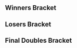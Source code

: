 {{DISPLAYTITLE:DreamHack Atlanta 2017: ''Melee'' Doubles Bracket}}{{SetGame|melee}}
{{DreamHack Atlanta 2017 Melee Tabs|This=5}}
==Winners Bracket==
{{8DEDoublesWBracketA
|column-width=175
<!-- ROUND 1 -->
|r1m1t1p1=Mew2King |r1m1t1p1flag=us
|r1m1t1p2=Plup |r1m1t1p2flag=us |r1m1t1score=2
|r1m1t2p1=Pengie |r1m1t2p1flag=us
|r1m1t2p2=Druggedfox |r1m1t2p2flag=us |r1m1t2score=0
|r1m1win=1

|r1m2t1p1=HomeMadeWaffles |r1m2t1p1flag=us
|r1m2t1p2=SFAT |r1m2t1p2flag=us |r1m2t1score=1
|r1m2t2p1=Hungrybox |r1m2t2p1flag=us
|r1m2t2p2=Crunch |r1m2t2p2flag=us |r1m2t2score=2
|r1m2win=2
|r1m2t1p1char1=falco |r1m2t1p1stock1=0 |r1m2t1p2char1=fox |r1m2t1p2stock1=0
|r1m2t2p1char1=jigglypuff |r1m2t2p1stock1=1 |r1m2t2p2char1=fox |r1m2t2p2stock1=2 |r1m2win1=2 |r1m2stage1=Final Destination
|r1m2t1p1char2=falco |r1m2t1p1stock2=1 |r1m2t1p2char2=fox |r1m2t1p2stock2=1
|r1m2t2p1char2=jigglypuff |r1m2t2p1stock2=0 |r1m2t2p2char2=fox |r1m2t2p2stock2=0 |r1m2win2=1 |r1m2stage2=Pokémon Stadium
|r1m2t1p1char3=falco |r1m2t1p1stock3=0 |r1m2t1p2char3=fox |r1m2t1p2stock3=0
|r1m2t2p1char3=jigglypuff |r1m2t2p1stock3=2 |r1m2t2p2char3=fox |r1m2t2p2stock3=1 |r1m2win3=2 |r1m2stage3=Battlefield
|r1m2date=July 21, 2017
|r1m2details={{BracketMatchDetails|reddit=|comment=|vod=}}

|r1m3t1p1=DJ Nintendo |r1m3t1p1flag=us
|r1m3t1p2=The Moon |r1m3t1p2flag=us |r1m3t1score=1
|r1m3t2p1=Syrox |r1m3t2p1flag=us
|r1m3t2p2=Gahtzu |r1m3t2p2flag=us |r1m3t2score=2
|r1m3win=2
|r1m3t1p1char1=fox |r1m3t1p1stock1=1 |r1m3t1p2char1=marth |r1m3t1p2stock1=0
|r1m3t2p1char1=fox |r1m3t2p1stock1=0 |r1m3t2p2char1=cf |r1m3t2p2stock1=0 |r1m3win1=1 |r1m3stage1=Battlefield
|r1m3t1p1char2=fox |r1m3t1p1stock2=0 |r1m3t1p2char2=marth |r1m3t1p2stock2=0
|r1m3t2p1char2=fox |r1m3t2p1stock2=1 |r1m3t2p2char2=cf |r1m3t2p2stock2=1 |r1m3win2=2 |r1m3stage2=Battlefield
|r1m3t1p1char3=fox |r1m3t1p1stock3=0 |r1m3t1p2char3=marth |r1m3t1p2stock3=0
|r1m3t2p1char3=fox |r1m3t2p1stock3=1 |r1m3t2p2char3=cf |r1m3t2p2stock3=1 |r1m3win3=2 |r1m3stage3=Pokémon Stadium
|r1m3date=July 21, 2017
|r1m3details={{BracketMatchDetails|reddit=|comment=|vod=}}

|r1m4t1p1=ChuDat |r1m4t1p1flag=us
|r1m4t1p2=Chillindude |r1m4t1p2flag=us |r1m4t1score=0
|r1m4t2p1=Ryan Ford |r1m4t2p1flag=ca
|r1m4t2p2=Colbol |r1m4t2p2flag=us |r1m4t2score=2
|r1m4win=2

<!-- ROUND 2 -->
|r2m1t1p1=Mew2King |r2m1t1p1flag=us
|r2m1t1p2=Plup |r2m1t1p2flag=us |r2m1t1score=2
|r2m1t2p1=Hungrybox |r2m1t2p1flag=us
|r2m1t2p2=Crunch |r2m1t2p2flag=us |r2m1t2score=0
|r2m1win=1
|r2m1t1p1char1=sheik |r2m1t1p1stock1=1 |r2m1t1p2char1=fox |r2m1t1p2stock1=0
|r2m1t2p1char1=jigglypuff |r2m1t2p1stock1=0 |r2m1t2p2char1=fox |r2m1t2p2stock1=0 |r2m1win1=1 |r2m1stage1=Final Destination
|r2m1t1p1char2=sheik |r2m1t1p1stock2=3 |r2m1t1p2char2=fox |r2m1t1p2stock2=1
|r2m1t2p1char2=jigglypuff |r2m1t2p1stock2=0 |r2m1t2p2char2=fox |r2m1t2p2stock2=0 |r2m1win2=1 |r2m1stage2=Final Destination
|r2m1date=July 21, 2017
|r2m1details={{BracketMatchDetails|reddit=|comment=|vod=}}

|r2m2t1p1=Syrox |r2m2t1p1flag=us
|r2m2t1p2=Gahtzu |r2m2t1p2flag=us |r2m2t1score=0
|r2m2t2p1=Ryan Ford |r2m2t2p1flag=ca
|r2m2t2p2=Colbol |r2m2t2p2flag=us |r2m2t2score=2
|r2m2win=2
|r2m2t1p1char1=fox |r2m2t1p1stock1=0 |r2m2t1p2char1=cf |r2m2t1p2stock1=0
|r2m2t2p1char1=fox |r2m2t2p1stock1=2 |r2m2t2p2char1=fox |r2m2t2p2stock1=1 |r2m2win1=2 |r2m2stage1=Pokémon Stadium
|r2m2t1p1char2=fox |r2m2t1p1stock2=0 |r2m2t1p2char2=cf |r2m2t1p2stock2=0
|r2m2t2p1char2=fox |r2m2t2p1stock2=2 |r2m2t2p2char2=fox |r2m2t2p2stock2=1 |r2m2win2=2 |r2m2stage2=Battlefield
|r2m2date=July 21, 2017
|r2m2details={{BracketMatchDetails|reddit=|comment=|vod=}}
}}
==Losers Bracket==
{{24DEDoublesLBracketSmwA
|tourneylink=DreamHack/2017/Atlanta/Melee
|tourneyname=DreamHack Atlanta 2017
|l1placement=17-24
|l2placement=13-16
|l3placement=9-12
|l4placement=7-8
|l5placement=5-6
|column-width=175

<!-- ROUND 1 -->
|l1m1t1p1=HT |l1m1t1p1flag=us
|l1m1t1p2=FLOTUS |l1m1t1p2flag=us |l1m1t1score=2
|l1m1t2p1=FullMetal |l1m1t2p1flag=us
|l1m1t2p2=Nicaboy |l1m1t2p2flag=us |l1m1t2score=0
|l1m1win=1

|l1m2t1p1=KPAN |l1m2t1p1flag=us
|l1m2t1p2=Cob |l1m2t1p2flag=us |l1m2t1score=1
|l1m2t2p1=XIF |l1m2t2p1flag=us
|l1m2t2p2=Greenmario |l1m2t2p2flag=us |l1m2t2score=2
|l1m2win=2

|l1m3t1p1=Zoso |l1m3t1p1flag=us
|l1m3t1p2=Crush |l1m3t1p2flag=us |l1m3t1score=2
|l1m3t2p1=Tylenol P-M |l1m3t2p1flag=us
|l1m3t2p2=HiFi |l1m3t2p2flag=us |l1m3t2score=0
|l1m3win=1

|l1m4t1p1=Drephen |l1m4t1p1flag=us
|l1m4t1p2=GCS |l1m4t1p2flag=us |l1m4t1score=2
|l1m4t2p1=Puff |l1m4t2p1flag=us
|l1m4t2p2=Zeo |l1m4t2p2flag=us |l1m4t2score=0
|l1m4win=1

|l1m5t1p1=n0ne |l1m5t1p1flag=ni
|l1m5t1p2=Flamin Roy |l1m5t1p2flag=us |l1m5t1score=1
|l1m5t2p1=Soap |l1m5t2p1flag=us
|l1m5t2p2=Austintacious |l1m5t2p2flag=us |l1m5t2score=2
|l1m5win=2

|l1m6t1p1=Rik |l1m6t1p1flag=us
|l1m6t1p2=Lanceinthepants |l1m6t1p2flag=us |l1m6t1score=2
|l1m6t2p1=GAwes |l1m6t2p1flag=us
|l1m6t2p2=Focus |l1m6t2p2flag=us |l1m6t2score=0
|l1m6win=1

|l1m7t1p1=Vro |l1m7t1p1flag=us
|l1m7t1p2=Axe |l1m7t1p2flag=us |l1m7t1score=2
|l1m7t2p1=Eric |l1m7t2p1flag=us
|l1m7t2p2=Starlord |l1m7t2p2flag=us |l1m7t2score=0
|l1m7win=1

|l1m8t1p1=Yort |l1m8t1p1flag=us
|l1m8t1p2=Ginger |l1m8t1p2flag=us |l1m8t1score=2
|l1m8t2p1=Tubesssbm |l1m8t2p1flag=us
|l1m8t2p2=Jibblyporf |l1m8t2p2flag=us |l1m8t2score=0
|l1m8win=1

<!-- ROUND 2 -->
|l2m1t1p1=HT |l2m1t1p1flag=us
|l2m1t1p2=FLOTUS |l2m1t1p2flag=us |l2m1t1score=2
|l2m1t2p1=XIF |l2m1t2p1flag=us
|l2m1t2p2=Greenmario |l2m1t2p2flag=us |l2m1t2score=0
|l2m1win=1

|l2m2t1p1=Zoso |l2m2t1p1flag=us
|l2m2t1p2=Crush |l2m2t1p2flag=us |l2m2t1score=2
|l2m2t2p1=Drephen |l2m2t2p1flag=us
|l2m2t2p2=GCS |l2m2t2p2flag=us |l2m2t2score=0
|l2m2win=1

|l2m3t1p1=Soap |l2m3t1p1flag=us
|l2m3t1p2=Austintacious |l2m3t1p2flag=us |l2m3t1score=1
|l2m3t2p1=Rik |l2m3t2p1flag=us
|l2m3t2p2=Lanceinthepants |l2m3t2p2flag=us |l2m3t2score=2
|l2m3win=2

|l2m4t1p1=Vro |l2m4t1p1flag=us
|l2m4t1p2=Axe |l2m4t1p2flag=us |l2m4t1score=2
|l2m4t2p1=Yort |l2m4t2p1flag=us
|l2m4t2p2=Ginger |l2m4t2p2flag=us |l2m4t2score=0
|l2m4win=1

<!-- ROUND 3 -->
|l3m1t1p1=HomeMadeWaffles |l3m1t1p1flag=us
|l3m1t1p2=SFAT |l3m1t1p2flag=us |l3m1t1score=2
|l3m1t2p1=HT |l3m1t2p1flag=us
|l3m1t2p2=FLOTUS |l3m1t2p2flag=us |l3m1t2score=0
|l3m1win=1

|l3m2t1p1=Pengie |l3m2t1p1flag=us
|l3m2t1p2=Druggedfox |l3m2t1p2flag=us |l3m2t1score=1
|l3m2t2p1=Zoso |l3m2t2p1flag=us
|l3m2t2p2=Crush |l3m2t2p2flag=us |l3m2t2score=2
|l3m2win=2

|l3m3t1p1=ChuDat |l3m3t1p1flag=us
|l3m3t1p2=Chillindude |l3m3t1p2flag=us |l3m3t1score=2
|l3m3t2p1=Rik |l3m3t2p1flag=us
|l3m3t2p2=Lanceinthepants |l3m3t2p2flag=us |l3m3t2score=0
|l3m3win=1

|l3m4t1p1=DJ Nintendo |l3m4t1p1flag=us
|l3m4t1p2=The Moon |l3m4t1p2flag=us |l3m4t1score=1
|l3m4t2p1=Vro |l3m4t2p1flag=us
|l3m4t2p2=Axe |l3m4t2p2flag=us |l3m4t2score=2
|l3m4win=2

<!-- ROUND 4 -->
|l4m1t1p1=HomeMadeWaffles |l4m1t1p1flag=us
|l4m1t1p2=SFAT |l4m1t1p2flag=us |l4m1t1score=2
|l4m1t2p1=Zoso |l4m1t2p1flag=us
|l4m1t2p2=Crush |l4m1t2p2flag=us |l4m1t2score=0
|l4m1win=1

|l4m2t1p1=ChuDat |l4m2t1p1flag=us
|l4m2t1p2=Chillindude |l4m2t1p2flag=us |l4m2t1score=2
|l4m2t2p1=Vro |l4m2t2p1flag=us
|l4m2t2p2=Axe |l4m2t2p2flag=us |l4m2t2score=0
|l4m2win=1
|l4m2t1p1char1=ic |l4m2t1p1stock1=2 |l4m2t1p2char1=fox |l4m2t1p2stock1=1
|l4m2t2p1char1=marth |l4m2t2p1stock1=0 |l4m2t2p2char1=pikachu |l4m2t2p2stock1=0 |l4m2win1=1 |l4m2stage1=Battlefield
|l4m2t1p1char2=ic |l4m2t1p1stock2=1 |l4m2t1p2char2=fox |l4m2t1p2stock2=1
|l4m2t2p1char2=marth |l4m2t2p1stock2=0 |l4m2t2p2char2=pikachu |l4m2t2p2stock2=0 |l4m2win2=1 |l4m2stage2=Battlefield
|l4m2date=July 21, 2017
|l4m2details={{BracketMatchDetails|reddit=|comment=|vod=}}

<!-- ROUND 5 -->
|l5m1t1p1=Syrox |l5m1t1p1flag=us
|l5m1t1p2=Gahtzu |l5m1t1p2flag=us |l5m1t1score=0
|l5m1t2p1=HomeMadeWaffles |l5m1t2p1flag=us
|l5m1t2p2=SFAT |l5m1t2p2flag=us |l5m1t2score=2
|l5m1win=2

|l5m2t1p1=Hungrybox |l5m2t1p1flag=us
|l5m2t1p2=Crunch |l5m2t1p2flag=us |l5m2t1score=2
|l5m2t2p1=ChuDat |l5m2t2p1flag=us
|l5m2t2p2=Chillindude |l5m2t2p2flag=us |l5m2t2score=1
|l5m2win=1
|l5m2t1p1char1=jigglypuff |l5m2t1p1stock1=0 |l5m2t1p2char1=fox |l5m2t1p2stock1=0
|l5m2t2p1char1=ic |l5m2t2p1stock1=1 |l5m2t2p2char1=fox |l5m2t2p2stock1=1 |l5m2win1=2 |l5m2stage1=Pokémon Stadium
|l5m2t1p1char2=jigglypuff |l5m2t1p1stock2=1 |l5m2t1p2char2=fox |l5m2t1p2stock2=0
|l5m2t2p1char2=ic |l5m2t2p1stock2=0 |l5m2t2p2char2=fox |l5m2t2p2stock2=0 |l5m2win2=1 |l5m2stage2=Battlefield
|l5m2t1p1char3=jigglypuff |l5m2t1p1stock3=1 |l5m2t1p2char3=fox |l5m2t1p2stock3=1
|l5m2t2p1char3=ic |l5m2t2p1stock3=0 |l5m2t2p2char3=fox |l5m2t2p2stock3=0 |l5m2win3=1 |l5m2stage3=Dream Land
|l5m2date=July 21, 2017
|l5m2details={{BracketMatchDetails|reddit=|comment=|vod=}}
}}
<onlyinclude>
==Final Doubles Bracket==
{{DEFinalDoublesSmwBracket
|tourneylink=DreamHack/2017/Atlanta/Melee
|tourneyname=DreamHack Atlanta 2017
|l1placement=4
|r2placement=3
|r3loserplacement=2
|r3winnerplacement=1
|column-width=175

<!-- FROM WINNERS -->
|r1m1t1p1=Mew2King |r1m1t1p1flag=us
|r1m1t1p2=Plup |r1m1t1p2flag=us |r1m1t1score=3
|r1m1t2p1=Ryan Ford |r1m1t2p1flag=ca
|r1m1t2p2=Colbol |r1m1t2p2flag=us |r1m1t2score=0
|r1m1win=1
|r1m1t1p1char1=sheik |r1m1t1p1stock1=3 |r1m1t1p2char1=fox |r1m1t1p2stock1=1
|r1m1t2p1char1=fox |r1m1t2p1stock1=0 |r1m1t2p2char1=fox |r1m1t2p2stock1=0 |r1m1win1=1 |r1m1stage1=Yoshi's Story
|r1m1t1p1char2=sheik |r1m1t1p1stock2=2 |r1m1t1p2char2=fox |r1m1t1p2stock2=1
|r1m1t2p1char2=fox |r1m1t2p1stock2=0 |r1m1t2p2char2=fox |r1m1t2p2stock2=0 |r1m1win2=1 |r1m1stage2=Final Destination
|r1m1t1p1char3=sheik |r1m1t1p1stock3=3 |r1m1t1p2char3=fox |r1m1t1p2stock3=2
|r1m1t2p1char3=fox |r1m1t2p1stock3=0 |r1m1t2p2char3=fox |r1m1t2p2stock3=0 |r1m1win3=1 |r1m1stage3=Pokémon Stadium
|r1m1date=July 21, 2017
|r1m1details={{BracketMatchDetails|reddit=|comment=|vod=}}

<!-- FROM LOSERS -->
|l1m1t1p1=HomeMadeWaffles |l1m1t1p1flag=us
|l1m1t1p2=SFAT |l1m1t1p2flag=us |l1m1t1score=1
|l1m1t2p1=Hungrybox |l1m1t2p1flag=us
|l1m1t2p2=Crunch |l1m1t2p2flag=us |l1m1t2score=2
|l1m1win=2
|l1m1t1p1char1=falco |l1m1t1p1stock1=0 |l1m1t1p2char1=fox |l1m1t1p2stock1=0
|l1m1t2p1char1=jigglypuff |l1m1t2p1stock1=2 |l1m1t2p2char1=fox |l1m1t2p2stock1=1 |l1m1win1=2 |l1m1stage1=Final Destination
|l1m1t1p1char2=falco |l1m1t1p1stock2=1 |l1m1t1p2char2=fox |l1m1t1p2stock2=1
|l1m1t2p1char2=jigglypuff |l1m1t2p1stock2=0 |l1m1t2p2char2=fox |l1m1t2p2stock2=0 |l1m1win2=1 |l1m1stage2=Yoshi's Story
|l1m1t1p1char3=falco |l1m1t1p1stock3=0 |l1m1t1p2char3=fox |l1m1t1p2stock3=0
|l1m1t2p1char3=jigglypuff |l1m1t2p1stock3=2 |l1m1t2p2char3=fox |l1m1t2p2stock3=2 |l1m1win3=2 |l1m1stage3=Battlefield
|l1m1date=July 21, 2017
|l1m1details={{BracketMatchDetails|reddit=|comment=|vod=}}

<!-- LOSERS FINALS -->
|r2m1t1p1=Ryan Ford |r2m1t1p1flag=ca
|r2m1t1p2=Colbol |r2m1t1p2flag=us |r2m1t1score=3
|r2m1t2p1=Hungrybox |r2m1t2p1flag=us
|r2m1t2p2=Crunch |r2m1t2p2flag=us |r2m1t2score=2
|r2m1win=1
|r2m1t1p1char1=fox |r2m1t1p1stock1=0 |r2m1t1p2char1=fox |r2m1t1p2stock1=0
|r2m1t2p1char1=jigglypuff |r2m1t2p1stock1=1 |r2m1t2p2char1=fox |r2m1t2p2stock1=1 |r2m1win1=2 |r2m1stage1=Final Destination
|r2m1t1p1char2=fox |r2m1t1p1stock2=0 |r2m1t1p2char2=fox |r2m1t1p2stock2=0
|r2m1t2p1char2=jigglypuff |r2m1t2p1stock2=1 |r2m1t2p2char2=fox |r2m1t2p2stock2=2 |r2m1win2=2 |r2m1stage2=Pokémon Stadium
|r2m1t1p1char3=fox |r2m1t1p1stock3=1 |r2m1t1p2char3=fox |r2m1t1p2stock3=1
|r2m1t2p1char3=jigglypuff |r2m1t2p1stock3=0 |r2m1t2p2char3=fox |r2m1t2p2stock3=0 |r2m1win3=1 |r2m1stage3=Pokémon Stadium
|r2m1t1p1char4=fox |r2m1t1p1stock4=0 |r2m1t1p2char4=fox |r2m1t1p2stock4=1
|r2m1t2p1char4=jigglypuff |r2m1t2p1stock4=0 |r2m1t2p2char4=fox |r2m1t2p2stock4=0 |r2m1win4=1 |r2m1stage4=Dream Land
|r2m1t1p1char5=fox |r2m1t1p1stock5=1 |r2m1t1p2char5=fox |r2m1t1p2stock5=1
|r2m1t2p1char5=jigglypuff |r2m1t2p1stock5=0 |r2m1t2p2char5=fox |r2m1t2p2stock5=0 |r2m1win5=1 |r2m1stage5=Dream Land
|r2m1date=July 21, 2017
|r2m1details={{BracketMatchDetails|reddit=|comment=|vod=}}

<!-- GRAND FINALS -->
|r3m1t1p1=Mew2King |r3m1t1p1flag=us
|r3m1t1p2=Plup |r3m1t1p2flag=us |r3m1t1score=3 |r3m2t1score=
|r3m1t2p1=Ryan Ford |r3m1t2p1flag=ca
|r3m1t2p2=Colbol |r3m1t2p2flag=us |r3m1t2score=0 |r3m2t2score=
|r3m1win=1
|r3m1t1p1char1=sheik |r3m1t1p1stock1=1 |r3m1t1p2char1=fox |r3m1t1p2stock1=1
|r3m1t2p1char1=fox |r3m1t2p1stock1=0 |r3m1t2p2char1=fox |r3m1t2p2stock1=0 |r3m1win1=1 |r3m1stage1=Yoshi's Story
|r3m1t1p1char2=sheik |r3m1t1p1stock2=1 |r3m1t1p2char2=fox |r3m1t1p2stock2=1
|r3m1t2p1char2=fox |r3m1t2p1stock2=0 |r3m1t2p2char2=fox |r3m1t2p2stock2=0 |r3m1win2=1 |r3m1stage2=Pokémon Stadium
|r3m1t1p1char3=sheik |r3m1t1p1stock3=1 |r3m1t1p2char3=fox |r3m1t1p2stock3=1
|r3m1t2p1char3=fox |r3m1t2p1stock3=0 |r3m1t2p2char3=fox |r3m1t2p2stock3=0 |r3m1win3=1 |r3m1stage3=Pokémon Stadium
|r3m1date=July 21, 2017
|r3m1details={{BracketMatchDetails|reddit=|comment=|vod=}}
}}</onlyinclude>
